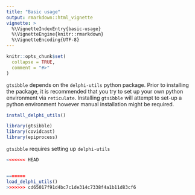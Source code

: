 ```yaml
---
title: "Basic usage"
output: rmarkdown::html_vignette
vignette: >
  %\VignetteIndexEntry{basic-usage}
  %\VignetteEngine{knitr::rmarkdown}
  %\VignetteEncoding{UTF-8}
---
```


```r
knitr::opts_chunk$set(
  collapse = TRUE,
  comment = "#>"
)
```

`gtsibble` depends on the `delphi-utils` python package. Prior to installing the package, it is recommended that you try to set up your own python environment via `reticulate`. Installing `gtsibble` will attempt to set-up a python environment however manual installation might be required.  

```r
install_delphi_utils()
```

```r
library(gtsibble)
library(covidcast)
library(epiprocess)
```

`gtsibble` requires setting up `delphi-utils`  

```r
<<<<<<< HEAD


=======
load_delphi_utils()
>>>>>>> cd65017f91d4bc7c1de314c7338f4a1b11d83cf6
```
